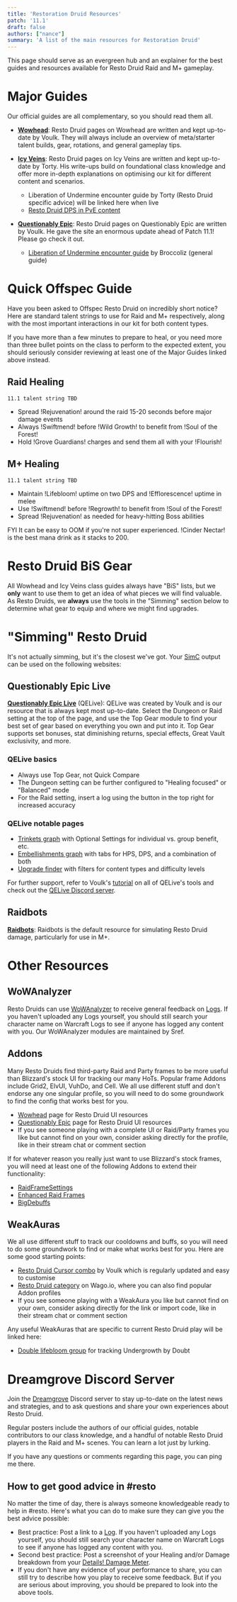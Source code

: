 ```yaml
---
title: 'Restoration Druid Resources'
patch: '11.1'
draft: false
authors: ["nance"]
summary: 'A list of the main resources for Restoration Druid'
---
```


This page should serve as an evergreen hub and an explainer for the best guides and resources available for Resto Druid Raid and M+ gameplay.


# Major Guides

Our official guides are all complementary, so you should read them all.

- **[Wowhead](https://www.wowhead.com/guide/classes/druid/restoration/overview-pve-healer)**: Resto Druid pages on Wowhead are written and kept up-to-date by Voulk. They will always include an overview of meta/starter talent builds, gear, rotations, and general gameplay tips. 

- **[Icy Veins](https://www.icy-veins.com/wow/restoration-druid-pve-healing-guide)**: Resto Druid pages on Icy Veins are written and kept up-to-date by Torty. His write-ups build on foundational class knowledge and offer more in-depth explanations on optimising our kit for different content and scenarios.
  - Liberation of Undermine encounter guide by Torty (Resto Druid specific advice) will be linked here when live
  - [Resto Druid DPS in PvE content](https://www.icy-veins.com/wow/restoration-druid-pve-dps-guide)

- **[Questionably Epic](https://questionablyepic.com/resto-druid/spells/)**: Resto Druid pages on Questionably Epic are written by Voulk. He gave the site an enormous update ahead of Patch 11.1! Please go check it out.
  - [Liberation of Undermine encounter guide](https://questionablyepic.com/undermine/) by Broccoliz (general guide)

# Quick Offspec Guide

Have you been asked to Offspec Resto Druid on incredibly short notice? Here are standard talent strings to use for Raid and M+ respectively, along with the most important interactions in our kit for both content types.

If you have more than a few minutes to prepare to heal, or you need more than three bullet points on the class to perform to the expected extent, you should seriously consider reviewing at least one of the Major Guides linked above instead.

## Raid Healing
```
11.1 talent string TBD
```
- Spread !Rejuvenation! around the raid 15-20 seconds before major damage events
- Always !Swiftmend! before !Wild Growth! to benefit from !Soul of the Forest!
- Hold !Grove Guardians! charges and send them all with your !Flourish!

## M+ Healing
```
11.1 talent string TBD
```
- Maintain !Lifebloom! uptime on two DPS and !Efflorescence! uptime in melee 
- Use !Swiftmend! before !Regrowth! to benefit from !Soul of the Forest!
- Spread !Rejuvenation! as needed for heavy-hitting Boss abilities

FYI It can be easy to OOM if you're not super experienced. !Cinder Nectar! is the best mana drink as it stacks to 200.


# Resto Druid BiS Gear

All Wowhead and Icy Veins class guides always have "BiS" lists, but we **only** want to use them to get an idea of what pieces we will find valuable. As Resto Druids, we **always** use the tools in the "Simming" section below to determine what gear to equip and where we might find upgrades.


# "Simming" Resto Druid

It's not actually simming, but it's the closest we've got. Your [SimC](https://www.curseforge.com/wow/addons/simulationcraft) output can be used on the following websites:

## Questionably Epic Live

**[Questionably Epic Live](https://questionablyepic.com/live/)** (QELive): QELive was created by Voulk and is our resource that is always kept most up-to-date. Select the Dungeon or Raid setting at the top of the page, and use the Top Gear module to find your best set of gear based on everything you own and put into it. Top Gear supports set bonuses, stat diminishing returns, special effects, Great Vault exclusivity, and more.

### QELive basics
  - Always use Top Gear, not Quick Compare
  - The Dungeon setting can be further configured to "Healing focused" or "Balanced" mode
  - For the Raid setting, insert a log using the button in the top right for increased accuracy

### QELive notable pages
  - [Trinkets graph](https://questionablyepic.com/live/trinkets) with Optional Settings for individual vs. group benefit, etc.
  - [Embellishments graph](https://questionablyepic.com/live/embellishments) with tabs for HPS, DPS, and a combination of both
  - [Upgrade finder](https://questionablyepic.com/live/upgradeFinder) with filters for content types and difficulty levels

For further support, refer to Voulk's [tutorial](https://www.wowhead.com/guide/how-to-use-qe-live-tool-guide) on all of QELive's tools and check out the [QELive Discord server](https://discord.com/invite/jBSGHDm5G8).

## Raidbots

**[Raidbots](https://www.raidbots.com/simbot/)**: Raidbots is the default resource for simulating Resto Druid damage, particularly for use in M+.


# Other Resources

## WoWAnalyzer

Resto Druids can use [WoWAnalyzer](https://wowanalyzer.com/) to receive general feedback on [Logs](https://www.wowhead.com/guide/how-to-use-warcraft-logs-6341). If you haven't uploaded any Logs yourself, you should still search your character name on Warcraft Logs to see if anyone has logged any content with you. Our WoWAnalyzer modules are maintained by Sref.

## Addons

Many Resto Druids find third-party Raid and Party frames to be more useful than Blizzard's stock UI for tracking our many HoTs. Popular frame Addons include Grid2, ElvUI, VuhDo, and Cell. We all use different stuff and don't endorse any one singular profile, so you will need to do some groundwork to find the config that works best for you.

  - [Wowhead](https://www.wowhead.com/guide/classes/druid/restoration/best-weakauras-macros-addons) page for Resto Druid UI resources
  - [Questionably Epic](https://questionablyepic.com/resto-druid/userInterface) page for Resto Druid UI resources
  - If you see someone playing with a complete UI or Raid/Party frames you like but cannot find on your own, consider asking directly for the profile, like in their stream chat or comment section

If for whatever reason you really just want to use Blizzard's stock frames, you will need at least one of the following Addons to extend their functionality:

  - [RaidFrameSettings](https://www.curseforge.com/wow/addons/raid-frame-settings)
  - [Enhanced Raid Frames](https://www.curseforge.com/wow/addons/enhanced-raid-frames)
  - [BigDebuffs](https://www.curseforge.com/wow/addons/bigdebuffs)


## WeakAuras

We all use different stuff to track our cooldowns and buffs, so you will need to do some groundwork to find or make what works best for you. Here are some good starting points:

  - [Resto Druid Cursor combo](https://wago.io/cursorcombo) by Voulk which is regularly updated and easy to customise
  - [Resto Druid category](https://wago.io/the-war-within-weakauras/classes/druid/restoration) on Wago.io, where you can also find popular Addon profiles
  - If you see someone playing with a WeakAura you like but cannot find on your own, consider asking directly for the link or import code, like in their stream chat or comment section

Any useful WeakAuras that are specific to current Resto Druid play will be linked here:

  - [Double lifebloom group](https://wago.io/CtwLL5u0O/) for tracking Undergrowth by Doubt


# Dreamgrove Discord Server

Join the [Dreamgrove](https://discord.gg/dreamgrove) Discord server to stay up-to-date on the latest news and strategies, and to ask questions and share your own experiences about Resto Druid. 

Regular posters include the authors of our official guides, notable contributors to our class knowledge, and a handful of notable Resto Druid players in the Raid and M+ scenes. You can learn a lot just by lurking.

If you have any questions or comments regarding this page, you can ping me there.

## How to get good advice in #resto

No matter the time of day, there is always someone knowledgeable ready to help in #resto. Here's what you can do to make sure they can give you the best advice possible:

  - Best practice: Post a link to a [Log](https://www.wowhead.com/guide/how-to-use-warcraft-logs-6341). If you haven't uploaded any Logs yourself, you should still search your character name on Warcraft Logs to see if anyone has logged any content with you.
  - Second best practice: Post a screenshot of your Healing and/or Damage breakdown from your [Details! Damage Meter](https://www.curseforge.com/wow/addons/details).
  - If you don't have any evidence of your performance to share, you can still try to describe how you play to receive some feedback. But if you are serious about improving, you should be prepared to look into the above tools.
